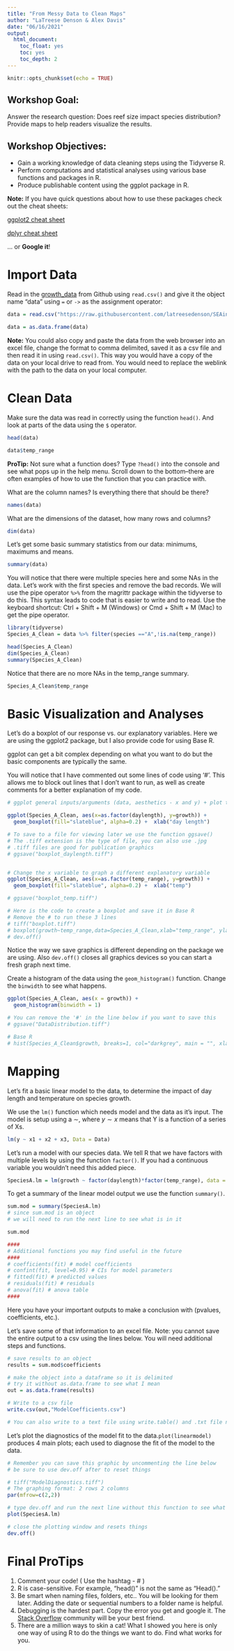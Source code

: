 ---
title: "From Messy Data to Clean Maps"
author: "LaTreese Denson & Alex Davis"
date: "06/16/2021"
output:
  html_document:
    toc_float: yes
    toc: yes
    toc_depth: 2
---

```{r setup, include=FALSE}
knitr::opts_chunk$set(echo = TRUE)
```
## Workshop Goal:
Answer the research question: Does reef size impact species distribution? Provide maps to help readers visualize the results.

## Workshop Objectives:
- Gain a working knowledge of data cleaning steps using the Tidyverse R.
- Perform computations and statistical analyses using various base functions and packages in R.
- Produce publishable content using the ggplot package in R.

**Note:** If you have quick questions about how to use these packages check out the cheat sheets:

[ggplot2 cheat sheet](https://www.rstudio.com/wp-content/uploads/2015/03/ggplot2-cheatsheet.pdf)

[dplyr cheat sheet](https://www.google.com/url?sa=t&rct=j&q=&esrc=s&source=web&cd=&ved=2ahUKEwjp7svH3pntAhVt0FkKHfR0DxYQFjAAegQIBBAC&url=http%3A%2F%2Fwww.rstudio.com%2Fwp-content%2Fuploads%2F2015%2F02%2Fdata-wrangling-cheatsheet.pdf&usg=AOvVaw2dHobUyR72zhFqfVO45D5A)

... or **Google it**!

# Import Data
Read in the [growth_data](https://raw.githubusercontent.com/latreesedenson/SEAinCode/main/growth_data.csv) from Github using `read.csv()` and give it the object name "data" using `=` or `->` as the assignment operator:

```{r}
data = read.csv("https://raw.githubusercontent.com/latreesedenson/SEAinCode/main/growth_data.csv")

data = as.data.frame(data)
```
**Note:** You could also copy and paste the data from the web browser into an excel file, change the format to comma delimited, saved it as a csv file and then read it in using `read.csv()`. This way you would have a copy of the data on your local drive to read from. You would need to replace the weblink with the path to the data on your local computer.

# Clean Data
Make sure the data was read in correctly using the function `head()`. And look at parts of the data using the `$` operator. 
```{r}
head(data)

data$temp_range
```
**ProTip:** Not sure what a function does? Type `?head()` into the console and see what pops up in the help menu. Scroll down to the bottom--there are often examples of how to use the function that you can practice with.

What are the column names? Is everything there that should be there?
```{r}
names(data)
```

What are the dimensions of the dataset, how many rows and columns?
```{r}
dim(data)
```


Let's get some basic summary statistics from our data: minimums, maximums and means.
```{r}
summary(data)
```


You will notice that there were multiple species here and some NAs in the data. Let's work with the first species and remove the bad records.
We will use the pipe operator `%>%` from the magrittr package within the tidyverse to do this. This syntax leads to code that is easier to write and to read. Use the keyboard shortcut: Ctrl + Shift + M (Windows) or Cmd + Shift + M (Mac) to get the pipe operator.

```{r}
library(tidyverse)
Species_A_Clean = data %>% filter(species =="A",!is.na(temp_range))

head(Species_A_Clean)
dim(Species_A_Clean)
summary(Species_A_Clean)
```

Notice that there are no more NAs in the temp_range summary.
```{r}
Species_A_Clean$temp_range
```

# Basic Visualization and Analyses
Let's do a boxplot of our response vs. our explanatory variables. Here we are using the ggplot2 package, but I also provide code for using Base R.

ggplot can get a bit complex depending on what you want to do but the basic components are typically the same. 

You will notice that I have commented out some lines of code using '#'. This allows me to block out lines that I don't want to run, as well as create comments for a better explanation of my code. 

```{r, echo=TRUE}
# ggplot general inputs/arguments (data, aesthetics - x and y) + plot type + etc.

ggplot(Species_A_Clean, aes(x=as.factor(daylength), y=growth)) + 
  geom_boxplot(fill="slateblue", alpha=0.2) +  xlab("day length")

# To save to a file for viewing later we use the function ggsave()
# The .tiff extension is the type of file, you can also use .jpg
# .tiff files are good for publication graphics
# ggsave("boxplot_daylength.tiff")


# Change the x variable to graph a different explanatory variable
ggplot(Species_A_Clean, aes(x=as.factor(temp_range), y=growth)) + 
  geom_boxplot(fill="slateblue", alpha=0.2) +  xlab("temp")

# ggsave("boxplot_temp.tiff")

# Here is the code to create a boxplot and save it in Base R
# Remove the # to run these 3 lines
# tiff("boxplot.tiff")
# boxplot(growth~temp_range,data=Species_A_Clean,xlab="temp_range", ylab="growth(wt")
# dev.off() 
```
Notice the way we save graphics is different depending on the package we are using. Also `dev.off()` closes all graphics devices so you can start a fresh graph next time.

Create a histogram of the data using the `geom_histogram()` function. Change the `binwidth` to see what happens.
```{r}
ggplot(Species_A_Clean, aes(x = growth)) +
  geom_histogram(binwidth = 1)

# You can remove the '#' in the line below if you want to save this
# ggsave("DataDistribution.tiff") 

# Base R
# hist(Species_A_Clean$growth, breaks=1, col="darkgrey", main = "", xlab="growth") 
```


# Mapping
Let's fit a basic linear model to the data, to determine the impact of day length and temperature  on species growth.

We use the `lm()` function which needs model and the data as it's input. The model is setup using a $\sim$, where $y\sim x$ means that Y is a function of a series of Xs.

```r
lm(y ~ x1 + x2 + x3, Data = Data)

```
Let's run a model with our species data. We tell R that we have factors with multiple levels by using the function `factor()`. If you had a continuous variable you wouldn't need this added piece.
```{r}
SpeciesA.lm = lm(growth ~ factor(daylength)*factor(temp_range), data = Species_A_Clean)
```

To get a summary of the linear model output we use the function `summary()`.
```{r}

sum.mod = summary(SpeciesA.lm) 
# since sum.mod is an object 
# we will need to run the next line to see what is in it

sum.mod

####
# Additional functions you may find useful in the future
####
# coefficients(fit) # model coefficients
# confint(fit, level=0.95) # CIs for model parameters
# fitted(fit) # predicted values
# residuals(fit) # residuals
# anova(fit) # anova table 
####
```
Here you have your important outputs to make a conclusion with (pvalues, coefficients, etc.).

Let's save some of that information to an excel file. Note: you cannot save the entire output to a csv using the lines below. You will need additional steps and functions.
```{r}
# save results to an object
results = sum.mod$coefficients

# make the object into a dataframe so it is delimited
# try it without as.data.frame to see what I mean
out = as.data.frame(results)

# Write to a csv file 
write.csv(out,"ModelCoefficients.csv")  

# You can also write to a text file using write.table() and .txt file name instead of csv

```

Let's plot the diagnostics of the model fit to the data.`plot(linearmodel)` produces 4 main plots; each used to diagnose the fit of the model to the data.
```{r}
# Remember you can save this graphic by uncommenting the line below
# be sure to use dev.off after to reset things

# tiff("ModelDiagnostics.tiff")
# The graphing format: 2 rows 2 columns
par(mfrow=c(2,2)) 

# type dev.off and run the next line without this function to see what happens
plot(SpeciesA.lm)

# close the plotting window and resets things
dev.off()  
```

# Final ProTips
1. Comment your code! ( Use the hashtag - # )
2. R is case-sensitive. For example, "head()" is not the same as "Head()." 
3. Be smart when naming files, folders, etc.. You will be looking for them later. Adding the date or sequential numbers to a folder name is helpful.
4. Debugging is the hardest part. Copy the error you get and google it. The [Stack Overflow](https://stackoverflow.com) community will be your best friend.
5. There are a million ways to skin a cat! What I showed you here is only one way of using R to do the things we want to do. Find what works for you.
